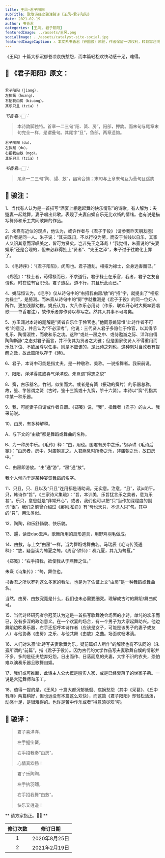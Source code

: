 ```yaml
---
title: 王风∘君子阳阳
subTitle: 致敬诗经之骏注骏译《王风∘君子阳阳》 
date: 2021-02-19 
author: 书香君
categories: [王风, 君子阳阳]
featuredImage: ../assets/王风.png
socialImage: ../assets/catalyst-site-social.jpg
featuredImageCaption: ⚠️️ 本文系书香君（钟国骏）原创，作者保留一切权利，转载需注明出处。
---
```


《王风》十篇大都沉郁苍凉哀伤愁怨，而本篇轻松欢快动感十足，难得。

## 🌼 《君子阳阳》原文：
```

君子阳阳（jiang），
左执簧（huang），
右招我由房（biuang）。
其乐只且（tzia）！

```
*书香君👉🏻：* 

> 本诗韵脚独特。首章一二三句“阳、簧、房”，阳部，押韵。而末句与尾章末句完全一样，是谓叠句。其尾字“且”，鱼部，两章遥韵。

```
君子陶陶（du），
左执翿（du），
右招我由敖（ngo）。
其乐只且（tzia）！

```
*书香君👉🏻：* 

> 尾章一二三句“陶、翿、敖”，幽宵合韵；末句与上章末句互为叠句且遥韵

## 🍁️ 骏注：

1、当代有人认为是一首描写“酒宴上相邀起舞的快乐情形”的诗歌。有人解为：夫邀妻一起跳舞，妻子唱出此歌。表现了夫妻自娱自乐无比欢畅的情绪。也有说是描写舞师和乐工共同歌舞的作品。

2、朱熹有近似的观点，他认为，或许作者与《君子于役》（请参我昨天朋友圈）的作者是同一人。朱子说：“其夫既归，不以行役为劳，而安于贫贱以自乐，其家人又识其意而深叹美之，皆可为贤矣。岂非先王之泽哉！”我觉得，朱熹说的“夫妻娱乐”还是合理的，但未必非得扯上“贤者”、“先王之泽”，朱子过于往教化上靠了。

3、《毛诗序》：“《君子阳阳》，闵周也。君子遭乱，相招为禄士，全身远害而已。”

《郑笺》：“禄士者，苟得禄而已，不求道行。君子禄士在乐官，我者，君子之友自谓也，时在位有官职也。君子遭乱，道不行，其且乐此而已。”

4、姚际恒认为，《毛序》仅从诗句中的“右招我由房/敖”的“招”字，就提出了“相招为禄士”，是臆测。而朱熹从诗句中的“房”字就推测是《君子于役》的同一位妇人所作，更加浅鄙幼稚。姚氏认为，大凡作乐必用诗（作乐、联欢开心时大概率要唱歌——书香君注），故作乐者亦作诗以摹写之。然其人其事不可考矣。

5、方玉润对本诗的题解是“贤者自乐仕于伶官也。”他同意姚际恒“此诗作者不可考”的意见，并且认为“不必深考”。他说：三代贤人君子多隐仕于伶官，以其得节礼乐、陶情淑性，而收和乐之功。这种“或处一房之中、或侍遨游之际、洋洋自得陶陶斯詠”之态对君子而言，并不伤其为贤者之大雅；但是国家使贤人不得重用而乐处下位、不欲居尊以任事，则是不应该的，是此诗之刺也，这种刺对当政者有提醒之效，故此篇所以存于《诗》。

6、君子，本诗中可能是指丈夫。是一种敬称、美称。一说指舞者。我采前说。

7、阳阳，洋洋得意或喜气洋洋貌。朱熹谓“得志之貌”

8、簧，古乐器名，竹制，似笙而大。或者是有簧（振动的簧片）的乐器总称。故，笙、竽皆谓之簧（古时，笙十三簧或十九簧，竽十六簧）。本诗以“簧”代指其中某一种乐器。

9、我，可能妻子自谓或作者自谓。《郑笺》说，“我”，指舞者（君子）的友人。我采前说。

10、由房，有多种解释。

A、与下文的“由敖”都是舞蹈或舞曲的名称。

B、为一种房中乐。《毛传》释：“由，用也。国君有房中之乐。”胡承珙《毛诗后笺》：“由房者，房中，对庙朝言之。人君燕息时所奏之乐，非庙朝之乐，故曰房中。”

C、由房即游放。“由”通“游”，“房”通“放”。

我个人倾向于是某种宴饮舞蹈的名字。

11、只且，只、且以及“只且”连用都是语助词。无实意。注意，“且”，读ju阴平。只，韩诗作“旨”，《三家诗义集疏》：“旨，本训美，乐旨犹言乐之美者，意为乐甚”。乐只，意思就是“非常开心”。或者，我们也可以把“只”当作加深程度的副词“很”。我们之前曾介绍过《鄘风.柏舟》有“母也天只、不谅人只”句。其中的“只”，用法类似。

12、陶陶，和乐舒畅貌、快乐貌。

13、翿，读音dao去声。歌舞所用的扇形道具，用野鸡羽毛做成。

14、由敖，与上文“由房”一样，当为舞蹈或舞曲名。马瑞辰《毛诗传笺通释》：“敖，疑当读为骜夏之骜，《周官·钟师》：奏九夏，其九为骜夏。”

《郑笺》：“右手招我，欲使我从于燕舞之位。”

朱熹《诗集传》：“骜，舞位也。

书香君之所以罗列这么多家的看法，也是为了佐证上文“由房”是一种舞蹈或舞曲名。

当然，由房、由敖究竟是什么，我们也未必需要细究。理解成古时的舞蹈/舞曲就可。

15、当代诗经研究者余冠英认为这是一首描写歌舞晚会场面的小诗，单纯的欢乐而已，没有多深的政治意义。在一个欢宴的场合，有一个男子为大家起舞助兴。他边舞蹈边吹奏乐器，右手还招呼本诗作者（应该是女子，可能是该男子的妻子或友人）与他协奏《由房》之乐、与他共舞《由敖》之曲。场面欢畅淋漓。

16、人们对朱熹“此诗写夫妻歌舞为乐，疑前篇妇人所作”的解读也有不认同的（朱熹所谓的“前篇”，指《君子于役》）。因为古代的文学作品写夫妻歌舞自娱的情形并不多，多的是征夫愁弃妇怨。日出而作、日落而息的夫妻，大字不识的农夫，恐怕难以演奏乐器且歌舞自娱。

17、我们或可推断，此诗主人公大概是殷实人家，或是已经衰落了的世家子弟。一说是宫廷舞师和乐工。

18、值得一提的是，《王风》十篇大都沉郁低徊、哀婉愁怨（其中《采葛》、《丘中有麻》两篇稍好，但也远没有本篇这么欢快），而这篇《君子阳阳》却轻松活泼，动感十足，是很难得的。也许是苦中作乐或者“得意须尽欢”吧。

## 🍁️ 骏译：

> 君子喜洋洋，
> 
> 左手握笙簧，
> 
> 右手招我奏“由房”。
> 
> 心情真欢畅！

> 君子乐陶陶，
> 
> 左手执羽翿，
> 
> 右手招我舞“由敖”。
> 
> 快乐又逍遥！

** 请方家指正。🙏🏻 **

| 修订次数      | 修订日期 | 
|   :----: |    :----:   | 
| 1    | 2020年8月25日       | 
| 2    | 2021年2月19日       | 
